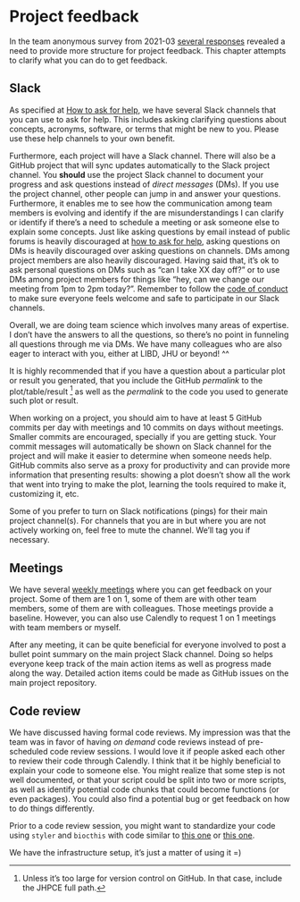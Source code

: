 # Project feedback

In the team anonymous survey from 2021-03 [several responses](https://lcolladotor.github.io/team_surveys/survey-2021-03.html#do-you-feel-you-have-enough-feedback-on-your-project) revealed a need to provide more structure for project feedback. This chapter attempts to clarify what you can do to get feedback.

## Slack

As specified at [How to ask for help](#how-to-ask-for-help), we have several Slack channels that you can use to ask for help. This includes asking clarifying questions about concepts, acronyms, software, or terms that might be new to you. Please use these help channels to your own benefit.

Furthermore, each project will have a Slack channel. There will also be a GitHub project that will sync updates automatically to the Slack project channel. You **should** use the project Slack channel to document your progress and ask questions instead of _direct messages_ (DMs). If you use the project channel, other people can jump in and answer your questions. Furthermore, it enables me to see how the communication among team members is evolving and identify if the are misunderstandings I can clarify or identify if there's a need to schedule a meeting or ask someone else to explain some concepts. Just like asking questions by email instead of public forums is heavily discouraged at [how to ask for help](#how-to-ask-for-help), asking questions on DMs is heavily discouraged over asking questions on channels. DMs among project members are also heavily discouraged. Having said that, it's ok to ask personal questions on DMs such as "can I take XX day off?" or to use DMs among project members for things like "hey, can we change our meeting from 1pm to 2pm today?". Remember to follow the [code of conduct](#code-of-conduct) to make sure everyone feels welcome and safe to participate in our Slack channels.

Overall, we are doing team science which involves many areas of expertise. I don't have the answers to all the questions, so there's no point in funneling all questions through me via DMs. We have many colleagues who are also eager to interact with you, either at LIBD, JHU or beyond! ^^

It is highly recommended that if you have a question about a particular plot or result you generated, that you include the GitHub _permalink_ to the plot/table/result ^[Unless it's too large for version control on GitHub. In that case, include the JHPCE full path.] as well as the _permalink_ to the code you used to generate such plot or result.

When working on a project, you should aim to have at least 5 GitHub commits per day with meetings and 10 commits on days without meetings. Smaller commits are encouraged, specially if you are getting stuck. Your commit messages will automatically be shown on Slack channel for the project and will make it easier to determine when someone needs help. GitHub commits also serve as a proxy for productivity and can provide more information that presenting results: showing a plot doesn't show all the work that went into trying to make the plot, learning the tools required to make it, customizing it, etc.

Some of you prefer to turn on Slack notifications (pings) for their main project channel(s). For channels that you are in but where you are not actively working on, feel free to mute the channel. We'll tag you if necessary.

## Meetings

We have several [weekly meetings](#team-meetings) where you can get feedback on your project. Some of them are 1 on 1, some of them are with other team members, some of them are with colleagues. Those meetings provide a baseline. However, you can also use Calendly to request 1 on 1 meetings with team members or myself.

After any meeting, it can be quite beneficial for everyone involved to post a bullet point summary on the main project Slack channel. Doing so helps everyone keep track of the main action items as well as progress made along the way. Detailed action items could be made as GitHub issues on the main project repository.

## Code review

We have discussed having formal code reviews. My impression was that the team was in favor of having _on demand_ code reviews instead of pre-scheduled code review sessions. I would love it if people asked each other to review their code through Calendly. I think that it be highly beneficial to explain your code to someone else. You might realize that some step is not well documented, or that your script could be split into two or more scripts, as well as identify potential code chunks that could become functions (or even packages). You could also find a potential bug or get feedback on how to do things differently.

Prior to a code review session, you might want to standardize your code using `styler` and `biocthis` with code similar to [this one](https://github.com/lcolladotor/biocthis/blob/master/dev/04_update.R#L15-L22) or [this one](https://github.com/LieberInstitute/spatialDLPFC/blob/main/analysis/02_marker_genes.R#L2-L5).

We have the infrastructure setup, it's just a matter of using it =)
